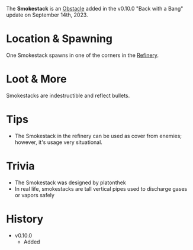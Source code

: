 The **Smokestack** is an [Obstacle](/obstacles) added in the v0.10.0 "Back with a Bang" update on September 14th, 2023.

# Location & Spawning

One Smokestack spawns in one of the corners in the [Refinery](/buildings/refinery).

# Loot & More

Smokestacks are indestructible and reflect bullets.

# Tips

- The Smokestack in the refinery can be used as cover from enemies; however, it's usage very situational.

# Trivia

- The Smokestack was designed by platonthek
- In real life, smokestacks are tall vertical pipes used to discharge gases or vapors safely

# History

- v0.10.0
  - Added

